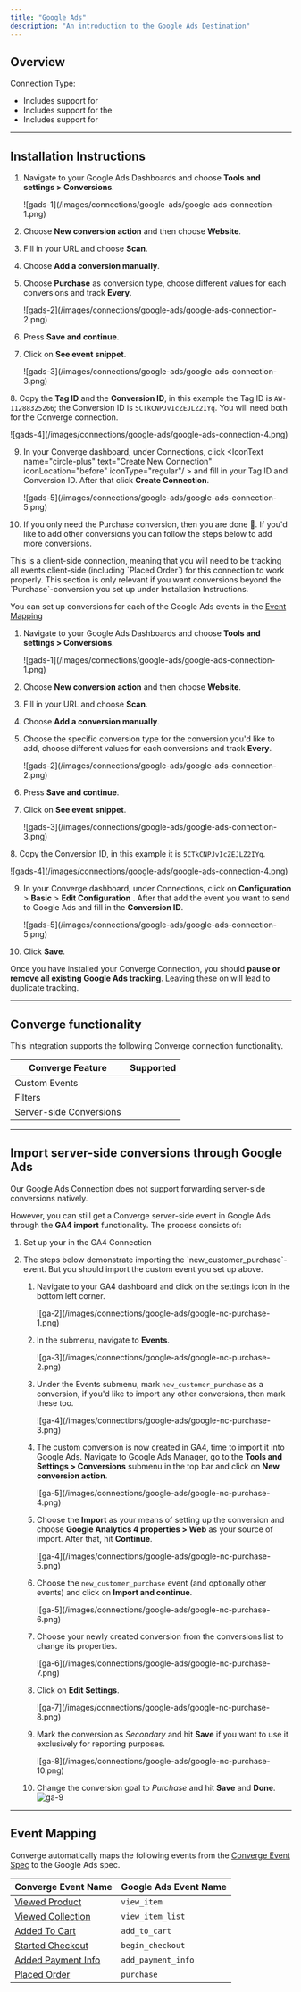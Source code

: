 ```yaml
---
title: "Google Ads"
description: "An introduction to the Google Ads Destination"
---
```




## Overview
Connection Type: <IconText text="Client-side" name="browser" iconType="duotone" iconLocation="after"/> 

- Includes support for <OutboundLink linkText="Google Enhanced Conversions" linkTarget="https://support.google.com/google-ads/answer/9888656"/> 
- Includes support for the <OutboundLink linkText="Google Dynamic Remarketing" linkTarget="https://support.google.com/tagmanager/answer/6106009"/>
- Includes support for <OutboundLink linkText="Consent Mode V2" linkTarget="https://developers.google.com/tag-platform/security/guides/consent?sjid=5329592855679349930-EU&consentmode=advanced#upgrade-consent-v2"/>

---

## Installation Instructions

<AccordionGroup >
<Accordion icon="list" title="Installation Instructions">

1. Navigate to your Google Ads Dashboards and choose **Tools and settings > Conversions**.
   <Frame>
   ![gads-1](/images/connections/google-ads/google-ads-connection-1.png)
   </Frame>

2. Choose **New conversion action** and then choose **Website**.
   &nbsp;

3. Fill in your URL and choose **Scan**.
   &nbsp;

4. Choose **Add a conversion manually**.
   &nbsp;

5. Choose **Purchase** as conversion type, choose different values for each conversions and track **Every**.
   &nbsp;
   <Frame>
   ![gads-2](/images/connections/google-ads/google-ads-connection-2.png)
   </Frame>

6. Press **Save and continue**.
   &nbsp;

7. Click on **See event snippet**.
   &nbsp;
   <Frame>
   ![gads-3](/images/connections/google-ads/google-ads-connection-3.png)
   </Frame>

[//]: # (cspell:disable-next-line)
8. Copy the **Tag ID** and the **Conversion ID**, in this example the Tag ID is `AW-11288325266`; the Conversion ID is `5CTkCNPJvIcZEJLZ2IYq`. You will need both for the Converge connection.
   &nbsp;
   <Frame>
   ![gads-4](/images/connections/google-ads/google-ads-connection-4.png)
   </Frame>

9. In your Converge dashboard, under Connections, click <IconText name="circle-plus" text="Create New Connection" iconLocation="before" iconType="regular"/ > and fill in your Tag ID and Conversion ID. After that click **Create Connection**.
   &nbsp;
   <Frame>
   ![gads-5](/images/connections/google-ads/google-ads-connection-5.png)
   </Frame>

10. If you only need the Purchase conversion, then you are done 🎉. If you'd like to add other conversions you can follow the steps below to add more conversions.
</Accordion>
<Note> This is a client-side connection, meaning that you will need to be tracking all events client-side (including `Placed Order`) for this connection to work properly. </Note>

<Accordion title="Set up additional conversions" icon="circle-plus">


<Info> 
This section is only relevant if you want conversions beyond the `Purchase`-conversion you set up under Installation Instructions. 

You can set up conversions for each of the Google Ads events in the [Event Mapping](#event-mapping)
</Info>
1. Navigate to your Google Ads Dashboards and choose **Tools and settings > Conversions**.
   <Frame>
   ![gads-1](/images/connections/google-ads/google-ads-connection-1.png)
   </Frame>

2. Choose **New conversion action** and then choose **Website**.
   &nbsp;

3. Fill in your URL and choose **Scan**.
   &nbsp;

4. Choose **Add a conversion manually**.
   &nbsp;

5. Choose the specific conversion type for the conversion you'd like to add, choose different values for each conversions and track **Every**.
   &nbsp;
   <Frame>
   ![gads-2](/images/connections/google-ads/google-ads-connection-2.png)
   </Frame>

6. Press **Save and continue**.
   &nbsp;

7. Click on **See event snippet**.
   &nbsp;
   <Frame>
   ![gads-3](/images/connections/google-ads/google-ads-connection-3.png)
   </Frame>

[//]: # (cspell:disable-next-line)
8. Copy the Conversion ID, in this example it is `5CTkCNPJvIcZEJLZ2IYq`. 
   &nbsp;
   <Frame>
   ![gads-4](/images/connections/google-ads/google-ads-connection-4.png)
   </Frame>

9. In your Converge dashboard, under Connections, click on **Configuration** > **Basic** > **Edit Configuration** . After that add the event you want to send to Google Ads and fill in the **Conversion ID**.
   &nbsp;
   <Frame>
   ![gads-5](/images/connections/google-ads/google-ads-connection-5.png)
   </Frame>

10. Click **Save**.
 
</Accordion>

<Warning> Once you have installed your Converge Connection, you should **pause or remove all existing Google Ads tracking**. Leaving these on will lead to duplicate tracking.  </Warning>
</AccordionGroup>

---

## Converge functionality

This integration supports the following Converge connection functionality.

| Converge Feature        |       Supported       |
| ----------------------- | :-------------------: |
| Custom Events           | <Icon name="check" /> |
| Filters                 | <Icon name="xmark" /> |
| Server-side Conversions | <Icon name="xmark" /> |


---

## Import server-side conversions through Google Ads

Our Google Ads Connection does not support forwarding server-side conversions natively. 

However, you can still get a Converge server-side event in Google Ads through the **GA4 import** functionality. 
The process consists of:

1. Set up your <OutboundLink linkText="Custom Event" linkTarget="https://learn.runconverge.com/connections/custom-events"/> in the GA4 Connection 
2. <Accordion title="Import your GA4 event in Google Ads as a conversion">
      <Info> The steps below demonstrate importing the `new_customer_purchase`-event. But you should import the custom event you set up above. </Info>
   
      1. Navigate to your GA4 dashboard and click on the settings icon in the bottom left corner.
         <Frame> ![ga-2](/images/connections/google-ads/google-nc-purchase-1.png) </Frame>

      2. In the submenu, navigate to **Events**.
         <Frame> ![ga-3](/images/connections/google-ads/google-nc-purchase-2.png) </Frame>

      3. Under the Events submenu, mark `new_customer_purchase` as a conversion, if you'd like to import any other conversions, then mark these too.
         <Frame> ![ga-4](/images/connections/google-ads/google-nc-purchase-3.png) </Frame>

      4. The custom conversion is now created in GA4, time to import it into Google Ads. Navigate to Google Ads Manager, go to the **Tools and Settings > Conversions** submenu in the top bar and click on **New conversion action**.
         <Frame> ![ga-5](/images/connections/google-ads/google-nc-purchase-4.png) </Frame>

      5. Choose the **Import** as your means of setting up the conversion and choose **Google Analytics 4 properties > Web** as your source of import. After that, hit **Continue**.
         <Frame> ![ga-4](/images/connections/google-ads/google-nc-purchase-5.png) </Frame>

      6. Choose the `new_customer_purchase` event (and optionally other events) and click on **Import and continue**.
         <Frame> ![ga-5](/images/connections/google-ads/google-nc-purchase-6.png) </Frame>

      7. Choose your newly created conversion from the conversions list to change its properties.
         <Frame> ![ga-6](/images/connections/google-ads/google-nc-purchase-7.png) </Frame>

      8. Click on **Edit Settings**.
         <Frame> ![ga-7](/images/connections/google-ads/google-nc-purchase-8.png) </Frame>

      9. Mark the conversion as _Secondary_ and hit **Save** if you want to use it exclusively for reporting purposes.
         <Frame> ![ga-8](/images/connections/google-ads/google-nc-purchase-10.png) </Frame>

      10. Change the conversion goal to _Purchase_ and hit **Save** and **Done**.
         <Frame> ![ga-9](/images/connections/google-ads/google-nc-purchase-9.png) </Frame>

   </Accordion>




--- 

## Event Mapping

Converge automatically maps the following events from the [Converge Event Spec](/sources/converge-spec) to the Google Ads spec.

| Converge Event Name                                             | Google Ads Event Name |
| --------------------------------------------------------------- | --------------------- |
| [Viewed Product](/sources/converge-spec#viewed-product)         | `view_item`           |
| [Viewed Collection](/sources/converge-spec#viewed-collection)   | `view_item_list`      |
| [Added To Cart](/sources/converge-spec#added-to-cart)           | `add_to_cart`         |
| [Started Checkout](/sources/converge-spec#started-checkout)     | `begin_checkout`      |
| [Added Payment Info](/sources/converge-spec#added-payment-info) | `add_payment_info`    |
| [Placed Order](/sources/converge-spec#placed-order)             | `purchase`            |
